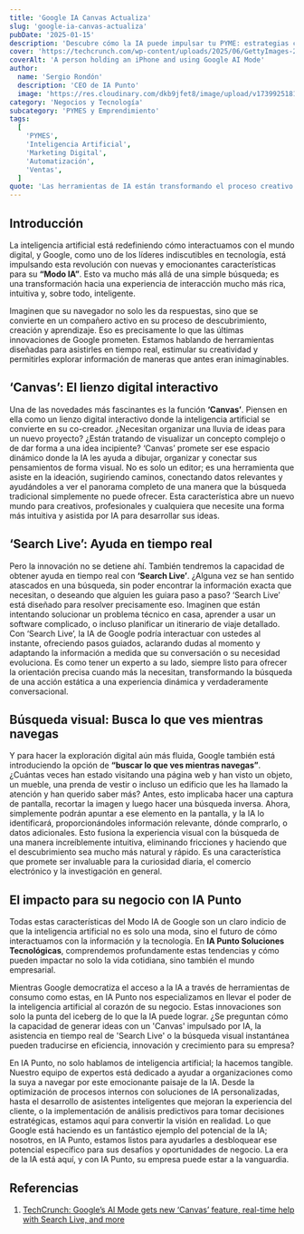 ```yaml
---
title: 'Google IA Canvas Actualiza'
slug: 'google-ia-canvas-actualiza'
pubDate: '2025-01-15'
description: 'Descubre cómo la IA puede impulsar tu PYME: estrategias concretas de marketing, automatización y datos para aumentar ventas.'
cover: 'https://techcrunch.com/wp-content/uploads/2025/06/GettyImages-2206888090.jpg?w=1024'
coverAlt: 'A person holding an iPhone and using Google AI Mode'
author:
  name: 'Sergio Rondón'
  description: 'CEO de IA Punto'
  image: 'https://res.cloudinary.com/dkb9jfet8/image/upload/v1739925181/sergio_gdcaeh.png'
category: 'Negocios y Tecnología'
subcategory: 'PYMES y Emprendimiento'
tags:
  [
    'PYMES',
    'Inteligencia Artificial',
    'Marketing Digital',
    'Automatización',
    'Ventas',
  ]
quote: 'Las herramientas de IA están transformando el proceso creativo. — Carlos Monnery'
---
```

## Introducción

La inteligencia artificial está redefiniendo cómo interactuamos con el mundo digital, y Google, como uno de los líderes indiscutibles en tecnología, está impulsando esta revolución con nuevas y emocionantes características para su **“Modo IA”**. Esto va mucho más allá de una simple búsqueda; es una transformación hacia una experiencia de interacción mucho más rica, intuitiva y, sobre todo, inteligente.

Imaginen que su navegador no solo les da respuestas, sino que se convierte en un compañero activo en su proceso de descubrimiento, creación y aprendizaje. Eso es precisamente lo que las últimas innovaciones de Google prometen. Estamos hablando de herramientas diseñadas para asistirles en tiempo real, estimular su creatividad y permitirles explorar información de maneras que antes eran inimaginables.

## ‘Canvas’: El lienzo digital interactivo

Una de las novedades más fascinantes es la función **‘Canvas’**. Piensen en ella como un lienzo digital interactivo donde la inteligencia artificial se convierte en su co-creador. ¿Necesitan organizar una lluvia de ideas para un nuevo proyecto? ¿Están tratando de visualizar un concepto complejo o de dar forma a una idea incipiente? ‘Canvas’ promete ser ese espacio dinámico donde la IA les ayuda a dibujar, organizar y conectar sus pensamientos de forma visual. No es solo un editor; es una herramienta que asiste en la ideación, sugiriendo caminos, conectando datos relevantes y ayudándoles a ver el panorama completo de una manera que la búsqueda tradicional simplemente no puede ofrecer. Esta característica abre un nuevo mundo para creativos, profesionales y cualquiera que necesite una forma más intuitiva y asistida por IA para desarrollar sus ideas.

## ‘Search Live’: Ayuda en tiempo real

Pero la innovación no se detiene ahí. También tendremos la capacidad de obtener ayuda en tiempo real con **‘Search Live’**. ¿Alguna vez se han sentido atascados en una búsqueda, sin poder encontrar la información exacta que necesitan, o deseando que alguien les guiara paso a paso? ‘Search Live’ está diseñado para resolver precisamente eso. Imaginen que están intentando solucionar un problema técnico en casa, aprender a usar un software complicado, o incluso planificar un itinerario de viaje detallado. Con ‘Search Live’, la IA de Google podría interactuar con ustedes al instante, ofreciendo pasos guiados, aclarando dudas al momento y adaptando la información a medida que su conversación o su necesidad evoluciona. Es como tener un experto a su lado, siempre listo para ofrecer la orientación precisa cuando más la necesitan, transformando la búsqueda de una acción estática a una experiencia dinámica y verdaderamente conversacional.

## Búsqueda visual: Busca lo que ves mientras navegas

Y para hacer la exploración digital aún más fluida, Google también está introduciendo la opción de **“buscar lo que ves mientras navegas”**. ¿Cuántas veces han estado visitando una página web y han visto un objeto, un mueble, una prenda de vestir o incluso un edificio que les ha llamado la atención y han querido saber más? Antes, esto implicaba hacer una captura de pantalla, recortar la imagen y luego hacer una búsqueda inversa. Ahora, simplemente podrán apuntar a ese elemento en la pantalla, y la IA lo identificará, proporcionándoles información relevante, dónde comprarlo, o datos adicionales. Esto fusiona la experiencia visual con la búsqueda de una manera increíblemente intuitiva, eliminando fricciones y haciendo que el descubrimiento sea mucho más natural y rápido. Es una característica que promete ser invaluable para la curiosidad diaria, el comercio electrónico y la investigación en general.

## El impacto para su negocio con IA Punto

Todas estas características del Modo IA de Google son un claro indicio de que la inteligencia artificial no es solo una moda, sino el futuro de cómo interactuamos con la información y la tecnología. En **IA Punto Soluciones Tecnológicas**, comprendemos profundamente estas tendencias y cómo pueden impactar no solo la vida cotidiana, sino también el mundo empresarial.

Mientras Google democratiza el acceso a la IA a través de herramientas de consumo como estas, en IA Punto nos especializamos en llevar el poder de la inteligencia artificial al corazón de su negocio. Estas innovaciones son solo la punta del iceberg de lo que la IA puede lograr. ¿Se preguntan cómo la capacidad de generar ideas con un 'Canvas' impulsado por IA, la asistencia en tiempo real de 'Search Live' o la búsqueda visual instantánea pueden traducirse en eficiencia, innovación y crecimiento para su empresa?

En IA Punto, no solo hablamos de inteligencia artificial; la hacemos tangible. Nuestro equipo de expertos está dedicado a ayudar a organizaciones como la suya a navegar por este emocionante paisaje de la IA. Desde la optimización de procesos internos con soluciones de IA personalizadas, hasta el desarrollo de asistentes inteligentes que mejoran la experiencia del cliente, o la implementación de análisis predictivos para tomar decisiones estratégicas, estamos aquí para convertir la visión en realidad. Lo que Google está haciendo es un fantástico ejemplo del potencial de la IA; nosotros, en IA Punto, estamos listos para ayudarles a desbloquear ese potencial específico para sus desafíos y oportunidades de negocio. La era de la IA está aquí, y con IA Punto, su empresa puede estar a la vanguardia.

## Referencias

1.  [TechCrunch: Google’s AI Mode gets new ‘Canvas’ feature, real-time help with Search Live, and more](https://techcrunch.com/2025/07/29/googles-ai-mode-gets-new-canvas-feature-real-time-help-with-search-live-and-more/)
